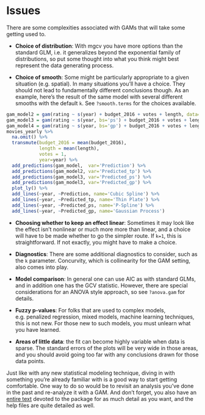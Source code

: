 # Issues

There are some complexities associated with GAMs that will take some getting used to.

- **Choice of distribution**: With <span class="pack">mgcv</span> you have more options than the standard GLM, i.e. it generalizes beyond the exponential family of distributions, so put some thought into what you think might best represent the data generating process.

- **Choice of smooth**: Some might be particularly appropriate to a given situation (e.g. spatial). In many situations you'll have a choice. They should not lead to fundamentally different conclusions though. As an example, here's the result of the same model with several different smooths with the default `k`. See `?smooth.terms` for the choices available.

```r
gam_model2 = gam(rating ~ s(year) + budget_2016 + votes + length, data=movies_yearly)
gam_model3 = gam(rating ~ s(year, bs='ps') + budget_2016 + votes + length, data=movies_yearly)
gam_model4 = gam(rating ~ s(year, bs='gp') + budget_2016 + votes + length, data=movies_yearly)
movies_yearly %>% 
  na.omit() %>%
  transmute(budget_2016 = mean(budget_2016),
            length = mean(length),
            votes = 1,
            year=year) %>% 
  add_predictions(gam_model,  var='Prediction') %>% 
  add_predictions(gam_model2, var='Predicted_tp') %>% 
  add_predictions(gam_model3, var='Predicted_ps') %>% 
  add_predictions(gam_model3, var='Predicted_gp') %>% 
  plot_ly() %>% 
  add_lines(~year, ~Prediction, name='Cubic Spline') %>% 
  add_lines(~year, ~Predicted_tp, name='Thin Plate') %>% 
  add_lines(~year, ~Predicted_ps, name='P-Spline') %>% 
  add_lines(~year, ~Predicted_gp, name='Gaussian Process')
```


- **Choosing whether to keep an effect linear**: Sometimes it may look like the effect isn't nonlinear or much more more than linear, and a choice will have to be made whether to go the simpler route.  If `k=1`, this is straightforward. If not exactly, you might have to make a choice.

- **Diagnostics**: There are some additional diagnostics to consider, such as the `k` parameter.  <span class="emph">Concurvity</span>, which is collinearity for the GAM setting, also comes into play.

- **Model comparison**: In general one can use AIC as with standard GLMs, and in addition one has the GCV statistic. However, there are special considerations for an ANOVA style approach, so see `?anova.gam` for details.

- **Fuzzy p-values**: For folks that are used to complex models, e.g. penalized regression, mixed models, machine learning techniques, this is not new.  For those new to such models, you must unlearn what you have learned.

- **Areas of little data**: the fit can become highly variable when data is sparse. The standard errors of the plots will be very wide in those areas, and you should avoid going too far with any conclusions drawn for those data points.


Just like with any new statistical modeling technique, diving in with something you're already familiar with is a good way to start getting comfortable.  One way to do so would be to revisit an analysis you've done in the past and re-analyze it with a GAM.  And don't forget, you also have an [entire text](https://www.crcpress.com/Generalized-Additive-Models-An-Introduction-with-R/Wood/p/book/9781584884743) devoted to the package for as much detail as you want, and the help files are quite detailed as well.
